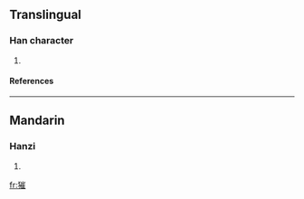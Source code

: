 ==Translingual==
===Han character===
{{Han char|rn=94|rad=犬|as=11|sn=14|four=|canj=大竹山人土 (KHUOG)}}
# {{defn|Han|sort=犬11}}
====References====
{{Han ref|kx=0718.041|hdz=21365.110|uh=7355|ud=29525}}

----
==Mandarin==
===Hanzi===
{{cmn-hanzi|pin=[[cūi]] (cui1)|wg=ts'ui<sup>1</sup>}}
# {{defn|Mandarin}}

[[fr:獕]]